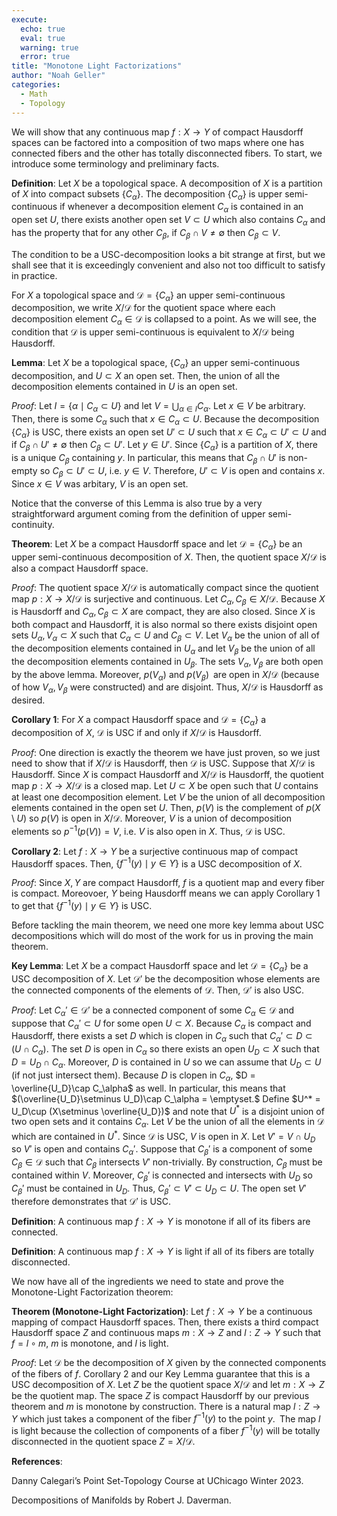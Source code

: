 ```yaml
---
execute:
  echo: true
  eval: true
  warning: true
  error: true 
title: "Monotone Light Factorizations"
author: "Noah Geller"
categories:
  - Math
  - Topology
---
```


We will show that any continuous map $f:X\to Y$ of compact Hausdorff spaces can be factored into a composition of two maps where one has connected fibers and the other has totally disconnected fibers. To start, we introduce some terminology and preliminary facts. 


**Definition**: Let $X$ be a topological space. A decomposition of $X$ is a partition of $X$ into compact subsets $\{C_\alpha\}$. The decomposition $\{C_\alpha\}$ is upper semi-continuous if whenever a decomposition element $C_\alpha$ is contained in an open set $U,$ there exists another open set $V\subset U$ which also contains $C_\alpha$ and has the property that for any other $C_\beta,$ if $C_\beta\cap V\neq \emptyset$ then $C_\beta\subset V.$

The condition to be a USC-decomposition looks a bit strange at first, but we shall see that it is exceedingly convenient and also not too difficult to satisfy in practice. 

For $X$ a topological space and $\mathcal{D} = \{C_\alpha\}$ an upper semi-continuous decomposition, we write $X/\mathcal{D}$ for the quotient space where each decomposition element $C_\alpha\in \mathcal{D}$ is collapsed to a point. As we will see, the condition that $\mathcal{D}$ is upper semi-continuous is equivalent to $X/\mathcal{D}$ being Hausdorff.

**Lemma**: Let $X$ be a topological space, $\{C_\alpha\}$ an upper semi-continuous decomposition, and $U\subset X$ an open set. Then, the union of all the decomposition elements contained in $U$ is an open set. 

*Proof*: Let $I = \{\alpha \mid C_\alpha\subset U\}$ and let $V = \bigcup_{\alpha\in I}C_\alpha.$ Let $x\in V$ be arbitrary. Then, there is some $C_\alpha$ such that $x\in C_\alpha\subset U.$ Because the decomposition $\{C_\alpha\}$ is USC, there exists an open set $U'\subset U$ such that $x\in C_\alpha\subset U'\subset U$ and if $C_\beta\cap U'\neq \emptyset$ then $C_\beta\subset U'.$ Let $y\in U'.$ Since $\{C_\alpha\}$ is a partition of $X$, there is a unique $C_\beta$ containing $y.$ In particular, this means that $C_\beta\cap U'$ is non-empty so $C_\beta\subset U'\subset U,$ i.e. $y\in V.$ Therefore, $U'\subset V$ is open and contains $x.$ Since $x\in V$ was arbitary, $V$ is an open set. 

Notice that the converse of this Lemma is also true by a very straightforward argument coming from the definition of upper semi-continuity. 

**Theorem**: Let $X$ be a compact Hausdorff space and let $\mathcal{D}=\{C_\alpha\}$ be an upper semi-continuous decomposition of $X$. Then, the quotient space $X/\mathcal{D}$ is also a compact Hausdorff space. 

*Proof*: The quotient space $X/\mathcal{D}$ is automatically compact since the quotient map $p:X\to X/\mathcal{D}$ is surjective and continuous. Let $C_\alpha,C_\beta\in X/\mathcal{D}.$ Because $X$ is Hausdorff and $C_\alpha,C_\beta\subset X$ are compact, they are also closed. Since $X$ is both compact and Hausdorff, it is also normal so there exists disjoint open sets $U_\alpha,V_\alpha \subset X$ such that $C_\alpha\subset U$ and $C_\beta\subset V.$ Let $V_\alpha$ be the union of all of the decomposition elements contained in $U_\alpha$ and let $V_\beta$ be the union of all the decomposition elements contained in $U_\beta.$ The sets $V_\alpha,V_\beta$ are both open by the above lemma. Moreover, $p(V_\alpha)$ and $p(V_\beta)$ are open in $X/\mathcal{D}$ (because of how $V_\alpha,V_\beta$ were constructed) and are disjoint. Thus, $X/\mathcal{D}$ is Hausdorff as desired. 

**Corollary 1**: For $X$ a compact Hausdorff space and $\mathcal{D} = \{C_\alpha\}$ a decomposition of $X$, $\mathcal{D}$ is USC if and only if $X/\mathcal{D}$ is Hausdorff. 

*Proof*: One direction is exactly the theorem we have just proven, so we just need to show that if $X/\mathcal{D}$ is Hausdorff, then $\mathcal{D}$ is USC. Suppose that $X/\mathcal{D}$ is Hausdorff. Since $X$ is compact Hausdorff and $X/\mathcal{D}$ is Hausdorff, the quotient map $p:X\to X/\mathcal{D}$ is a closed map. Let $U\subset X$ be open such that $U$ contains at least one decomposition element. Let $V$ be the union of all decomposition elements contained in the open set $U.$ Then, $p(V)$ is the complement of $p(X\setminus U)$ so $p(V)$ is open in $X/\mathcal{D}.$ Moreover, $V$ is a union of decomposition elements so $p^{-1}(p(V))=V$, i.e. $V$ is also open in $X$. Thus, $\mathcal{D}$ is USC. 

**Corollary 2**: Let $f:X\to Y$ be a surjective continuous map of compact Hausdorff spaces. Then, $\{f^{-1}(y)\mid y\in Y\}$ is a USC decomposition of $X$. 

*Proof*: Since $X,Y$ are compact Hausdorff, $f$ is a quotient map and every fiber is compact. Moreovoer, $Y$ being Hausdorff means we can apply Corollary 1 to get that $\{f^{-1}(y)\mid y\in Y\}$ is USC. 

Before tackling the main theorem, we need one more key lemma about USC decompositions which will do most of the work for us in proving the main theorem. 

**Key Lemma**: Let $X$ be a compact Hausdorff space and let $\mathcal{D}=\{C_\alpha\}$ be a USC decomposition of $X.$ Let $\mathcal{D}'$ be the decomposition whose elements are the connected components of the elements of $\mathcal{D}.$ Then, $\mathcal{D}'$ is also USC. 

*Proof*: Let $C_\alpha'\in \mathcal{D}'$ be a connected component of some $C_\alpha\in \mathcal{D}$ and suppose that $C_\alpha'\subset U$ for some open $U\subset X.$ Because $C_\alpha$ is compact and Hausdorff, there exists a set $D$ which is clopen in $C_\alpha$ such that $C_\alpha'\subset D\subset (U\cap C_\alpha).$ The set $D$ is open in $C_\alpha$ so there exists an open $U_D\subset X$ such that $D = U_D\cap C_\alpha.$ Moreover, $D$ is contained in $U$ so we can assume that $U_D\subset U$ (if not just intersect them). Because $D$ is clopen in $C_\alpha,$ $D = \overline{U_D}\cap C_\alpha$ as well. In particular, this means that $(\overline{U_D}\setminus U_D)\cap C_\alpha = \emptyset.$ Define $U^* = U_D\cup (X\setminus \overline{U_D})$ and note that $U^*$ is a disjoint union of two open sets and it contains $C_\alpha.$ Let $V$ be the union of all the elements in $\mathcal{D}$ which are contained in $U^*.$ Since $\mathcal{D}$ is USC, $V$ is open in $X$. Let $V'=V\cap U_D$ so $V'$ is open and contains $C_\alpha'.$ Suppose that $C_\beta'$ is a component of some $C_\beta\in \mathcal{D}$ such that $C_\beta$ intersects $V'$ non-trivially. By construction, $C_\beta$ must be contained within $V.$ Moreover, $C_\beta'$ is connected and intersects with $U_D$ so $C_\beta'$ must be contained in $U_D.$ Thus, $C_\beta'\subset V'\subset U_D\subset U.$ The open set $V'$ therefore demonstrates that $\mathcal{D}'$ is USC. 

**Definition**: A continuous map $f:X\to Y$ is monotone if all of its fibers are connected. 

**Definition**: A continuous map $f:X\to Y$ is light if all of its fibers are totally disconnected. 

We now have all of the ingredients we need to state and prove the Monotone-Light Factorization theorem: 

**Theorem (Monotone-Light Factorization)**: Let $f:X\to Y$ be a continuous mapping of compact Hausdorff spaces. Then, there exists a third compact Hausdorff space $Z$ and continuous maps $m:X\to Z$ and $l:Z\to Y$ such that $f = l\circ m$, $m$ is monotone, and $l$ is light. 

*Proof*: Let $\mathcal{D}$ be the decomposition of $X$ given by the connected components of the fibers of $f.$ Corollary 2 and our Key Lemma guarantee that this is a USC decomposition of $X$. Let $Z$ be the quotient space $X/\mathcal{D}$ and let $m:X\to Z$ be the quotient map. The space $Z$ is compact Hausdorff by our previous theorem and $m$ is monotone by construction. There is a natural map $l:Z\to Y$ which just takes a component of the fiber $f^{-1}(y)$ to the point $y.$ The map $l$ is light because the collection of components of a fiber $f^{-1}(y)$ will be totally disconnected in the quotient space $Z = X/\mathcal{D}.$

**References**:

Danny Calegari's Point Set-Topology Course at UChicago Winter 2023. 

Decompositions of Manifolds by Robert J. Daverman.
